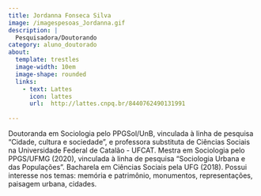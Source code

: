 ```yaml
---
title: Jordanna Fonseca Silva
image: /imagespesoas_Jordanna.gif
description: |
  Pesquisadora/Doutorando
category: aluno_doutorado
about:
  template: trestles
  image-width: 10em
  image-shape: rounded
  links:
    - text: Lattes
      icon: lattes
      url:  http://lattes.cnpq.br/8440762490131991
    
---
```


Doutoranda em Sociologia pelo PPGSol/UnB, vinculada à linha de pesquisa "Cidade, cultura e sociedade", e professora substituta de Ciências Sociais na Universidade Federal de Catalão - UFCAT. Mestra em Sociologia pelo PPGS/UFMG (2020), vinculada à linha de pesquisa "Sociologia Urbana e das Populações". Bacharela em Ciências Sociais pela UFG (2018). Possui interesse nos temas: memória e patrimônio, monumentos, representações, paisagem urbana, cidades.


<!-- Google tag (gtag.js) -->
<script async src="https://www.googletagmanager.com/gtag/js?id=G-GB2MGT95N0"></script>
<script>
  window.dataLayer = window.dataLayer || [];
  function gtag(){dataLayer.push(arguments);}
  gtag('js', new Date());

  gtag('config', 'G-GB2MGT95N0');
</script>